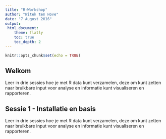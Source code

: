 ```yaml
---
title: "R-Workshop"
author: "Witek ten Hove"
date: "7 August 2016"
output:
 html_document:
    theme: flatly
    toc: true
    toc_depth: 2
---
```


```r
knitr::opts_chunk$set(echo = TRUE)
```

## Welkom

Leer in drie sessies hoe je met R data kunt verzamelen, deze om kunt zetten naar bruikbare input voor analyse en informatie kunt visualiseren en rapporteren.

## Sessie 1 - Installatie en basis

Leer in drie sessies hoe je met R data kunt verzamelen, deze om kunt zetten naar bruikbare input voor analyse en informatie kunt visualiseren en rapporteren.